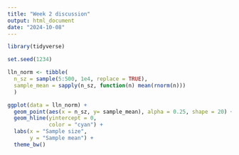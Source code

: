 ```yaml
---
title: "Week 2 discussion"
output: html_document
date: "2024-10-08"
---
```


```r
library(tidyverse)
```


```r
set.seed(1234)

lln_norm <- tibble(
  n_sz = sample(5:500, 1e4, replace = TRUE),
  sample_mean = sapply(n_sz, function(n) mean(rnorm(n)))
  )

ggplot(data = lln_norm) +
  geom_point(aes(x = n_sz, y= sample_mean), alpha = 0.25, shape = 20) +
  geom_hline(yintercept = 0,
             color = "cyan") +
  labs(x = "Sample size",
       y = "Sample mean") +
  theme_bw()
```

